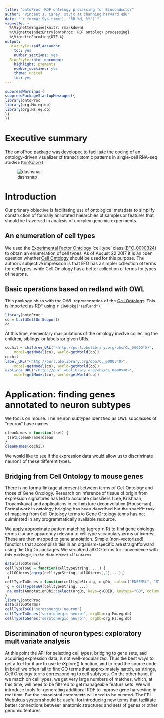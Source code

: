 ```yaml
---
title: "ontoProc: RDF ontology processing for Bioconductor"
author: "Vincent J. Carey, stvjc at channing.harvard.edu"
date: "`r format(Sys.time(), '%B %d, %Y')`"
vignette: >
  %\VignetteEngine{knitr::rmarkdown}
  %\VignetteIndexEntry{ontoProc: RDF ontology processing}
  %\VignetteEncoding{UTF-8}
output:
  BiocStyle::pdf_document:
    toc: yes
    number_sections: yes
  BiocStyle::html_document:
    highlight: pygments
    number_sections: yes
    theme: united
    toc: yes
---
```


```r
suppressWarnings({
suppressPackageStartupMessages({
library(ontoProc)
library(org.Mm.eg.db)
library(org.Hs.eg.db)
})
})
```

# Executive summary

The ontoProc package was developed to facilitate
the coding of an ontology-driven visualizer of transcriptomic
patterns in single-cell RNA-seq studies ([tenXplore](http://github.com/vjcitn/tenXplore)).

![dashsnap](dashboard.png)

# Introduction

Our primary objective is facilitating use of ontological
metadata to simplify construction of formally
annotated hierarchies of samples or
features that should be traversed in analysis of complex
genomic experiments.

## An enumeration of cell types

<!--
label_URL("<http://www.ebi.ac.uk/efo/EFO_0000324>", getModel(ee), getWorld(ee))
$c
[1] "\"cell type\""
-->

We used the [Experimental Factor Ontology](https://www.ebi.ac.uk/efo/) 'cell type' class ([EFO_0000324](https://www.ebi.ac.uk/ols/ontologies/efo/terms?iri=http%3A%2F%2Fwww.ebi.ac.uk%2Fefo%2FEFO_0000324)) to obtain
an enumeration of cell types.  As of August 22 2017 it is an open question
whether [Cell Ontology](http://obofoundry.org/ontology/cl.html) should be used for this purpose.  The author's
subjective impression is that EFO has a simpler collection of terms for cell types,
while Cell Ontology has a better collection of terms for types of neurons.

## Basic operations based on redland with OWL

This package ships with the OWL representation of the [Cell Ontology](http://obofoundry.org/ontology/cl.html).
This is imported as RDF using `r CRANpkg("redland")`.  
```r
library(ontoProc)
co = buildCellOntSupport()
co
```
At this time,
elementary manipulations of
the ontology involve collecting the children, siblings, or labels for given
URIs.
```r
cochil = children_URL("<http://purl.obolibrary.org/obo/CL_0000540>", 
    model=getModel(co), world=getWorld(co))
cochil
label_URL("<http://purl.obolibrary.org/obo/CL_0000540>", 
    model=getModel(co), world=getWorld(co))
siblings_URL("<http://purl.obolibrary.org/obo/CL_0000540>", 
    model=getModel(co), world=getWorld(co))
```

# Application: finding genes annotated to neuron subtypes

We focus on mouse.  The neuron subtypes identified as
OWL subclasses of "neuron" have names
```r
cleanNames = function(tset) {
 tset@cleanFrame$clean
}
cleanNames(cochil)
```

We would like to see if the expression data would allow us to discriminate
neurons of these different types.

## Bridging from Cell Ontology to mouse genes

There is no formal linkage at present between terms
of Cell Ontology and those of Gene Ontology.  Research
on inference of tissue of origin from expression 
signatures has led to accurate classifiers (Lee, Krishnan, Troyanskaya) and
applications in cell mixture deconvolution (Houseman).  
Formal work in ontology bridging has been described but the
specific task of mapping from Cell Ontology terms
to Gene Ontology terms has not culminated in any
programmatically available resource.

We apply approximate pattern matching (agrep in R) to
find gene ontology terms that are apparently relevant to
cell type vocabulary terms of interest.  These are then
mapped to gene annotation.  Simple (non-vectorized)
functions that accomplish this in an organism-specific
are straightforward using the OrgDb packages.  We
serialized all GO terms for convenience with this package,
in the data object `allGOterms`.

```r
data(allGOterms)
cellTypeToGO = function(celltypeString, ...) {
 allGOterms[agrep(celltypeString, allGOterms[,2],...),]
 }
cellTypeToGenes = function(celltypeString, orgDb, cols=c("ENSEMBL", "SYMBOL"),...) {
 g = cellTypeToGO(celltypeString, ...)
 na.omit(AnnotationDbi::select(orgDb, keys=g$GOID, keytype="GO", columns=cols))
}
library(ontoProc)
data(allGOterms)
cellTypeToGO("serotonergic neuron")
cellTypeToGenes("serotonergic neuron", orgDb=org.Mm.eg.db)
cellTypeToGenes("serotonergic neuron", orgDb=org.Hs.eg.db)
```

## Discrimination of neuron types: exploratory multivariate analysis

At this point the API for selecting cell types, bridging to gene
sets, and acquiring expression data, is not well-modularized.  Thus
the best ways to get a feel for it are to use tenXplore() function,
and to read the source code.  In brief, we often fail to find
GO terms that approximately match, as strings, Cell Ontology
terms corresponding to cell subtypes.  On the other hand, if we
match on cell types, we get very large numbers of matches, which,
at this time,
will need to be filtered to get manageable feature sets.  We 
will introduce tools for generating
additional RDF to improve gene harvesting in real time.  But the
associated statements will need to be curated.  The EBI Webulous
system should be useful for introducing new terms that
facilitate better connections between anatomic structures and
sets of genes or other genomic features.

